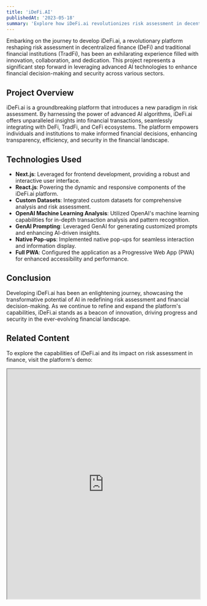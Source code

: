 ```yaml
---
title: 'iDeFi.AI'
publishedAt: '2023-05-18'
summary: 'Explore how iDeFi.ai revolutionizes risk assessment in decentralized finance (DeFi), traditional financial institutions (TradFi), and centralized financial exchanges (CeFi), utilizing advanced AI algorithms.'
---
```


Embarking on the journey to develop iDeFi.ai, a revolutionary platform reshaping risk assessment in decentralized finance (DeFi) and traditional financial institutions (TradFi), has been an exhilarating experience filled with innovation, collaboration, and dedication. This project represents a significant step forward in leveraging advanced AI technologies to enhance financial decision-making and security across various sectors.

## Project Overview

iDeFi.ai is a groundbreaking platform that introduces a new paradigm in risk assessment. By harnessing the power of advanced AI algorithms, iDeFi.ai offers unparalleled insights into financial transactions, seamlessly integrating with DeFi, TradFi, and CeFi ecosystems. The platform empowers individuals and institutions to make informed financial decisions, enhancing transparency, efficiency, and security in the financial landscape.

## Technologies Used

- **Next.js**: Leveraged for frontend development, providing a robust and interactive user interface.
- **React.js**: Powering the dynamic and responsive components of the iDeFi.ai platform.
- **Custom Datasets**: Integrated custom datasets for comprehensive analysis and risk assessment.
- **OpenAI Machine Learning Analysis**: Utilized OpenAI's machine learning capabilities for in-depth transaction analysis and pattern recognition.
- **GenAI Prompting**: Leveraged GenAI for generating customized prompts and enhancing AI-driven insights.
- **Native Pop-ups**: Implemented native pop-ups for seamless interaction and information display.
- **Full PWA**: Configured the application as a Progressive Web App (PWA) for enhanced accessibility and performance.

## Conclusion

Developing iDeFi.ai has been an enlightening journey, showcasing the transformative potential of AI in redefining risk assessment and financial decision-making. As we continue to refine and expand the platform's capabilities, iDeFi.ai stands as a beacon of innovation, driving progress and security in the ever-evolving financial landscape.

## Related Content

To explore the capabilities of iDeFi.ai and its impact on risk assessment in finance, visit the platform's demo:

<iframe
  src="https://idefi.ai/"
  title="iDeFi.ai Demo"
  width="100%"
  height="600"
  style={{ border: 'none' }}
  allowFullScreen
></iframe>


